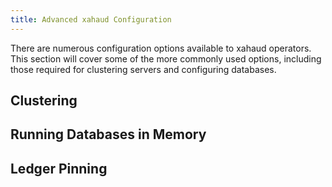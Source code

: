 ```yaml
---
title: Advanced xahaud Configuration
---
```

There are numerous configuration options available to xahaud operators. This section will cover some of the more commonly used options, including those required for clustering servers and configuring databases.

## Clustering

## Running Databases in Memory

## Ledger Pinning
